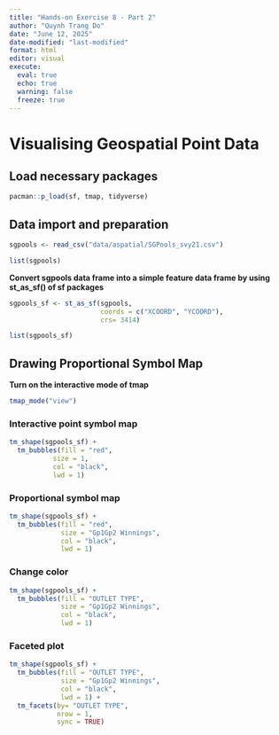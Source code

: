 ```yaml
---
title: "Hands-on Exercise 8 - Part 2"
author: "Quynh Trang Do"
date: "June 12, 2025"
date-modified: "last-modified"
format: html
editor: visual
execute: 
  eval: true
  echo: true
  warning: false
  freeze: true
---
```


# Visualising Geospatial Point Data
## Load necessary packages
```r
pacman::p_load(sf, tmap, tidyverse)
```

## Data import and preparation
```r
sgpools <- read_csv("data/aspatial/SGPools_svy21.csv")

list(sgpools) 
```

**Convert sgpools data frame into a simple feature data frame by using st_as_sf() of sf packages**
```r
sgpools_sf <- st_as_sf(sgpools, 
                       coords = c("XCOORD", "YCOORD"),
                       crs= 3414)

list(sgpools_sf)
```

## Drawing Proportional Symbol Map

**Turn on the interactive mode of tmap**
```r
tmap_mode("view")
```

### Interactive point symbol map
```r
tm_shape(sgpools_sf) + 
  tm_bubbles(fill = "red",
           size = 1,
           col = "black",
           lwd = 1)
```


### Proportional symbol map
```r
tm_shape(sgpools_sf) + 
  tm_bubbles(fill = "red",
             size = "Gp1Gp2 Winnings",
             col = "black",
             lwd = 1)
```

### Change color
```r
tm_shape(sgpools_sf) + 
  tm_bubbles(fill = "OUTLET TYPE", 
             size = "Gp1Gp2 Winnings",
             col = "black",
             lwd = 1)
```

### Faceted plot
```r
tm_shape(sgpools_sf) + 
  tm_bubbles(fill = "OUTLET TYPE", 
             size = "Gp1Gp2 Winnings",
             col = "black",
             lwd = 1) + 
  tm_facets(by= "OUTLET TYPE",
            nrow = 1,
            sync = TRUE)
```
